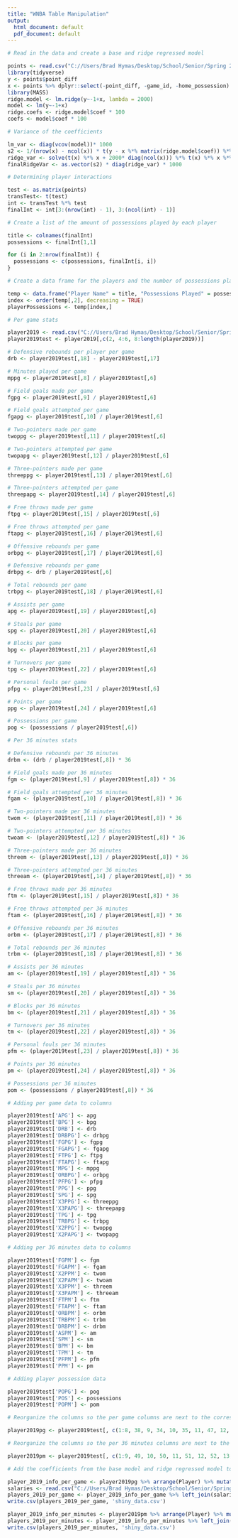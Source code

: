 ---
title: "WNBA Table Manipulation"
output:
  html_document: default
  pdf_document: default
---
```{r}

# Read in the data and create a base and ridge regressed model

points <- read.csv("C://Users/Brad Hymas/Desktop/School/Senior/Spring 2021/IS 590R/point_diff_2019_updated.csv", header = TRUE)
library(tidyverse)
y <- points$point_diff
x <- points %>% dplyr::select(-point_diff, -game_id, -home_possession) %>% as.matrix()
library(MASS)
ridge.model <- lm.ridge(y~-1+x, lambda = 2000)
model <- lm(y~-1+x)
ridge.coefs <- ridge.model$coef * 100
coefs <- model$coef * 100

# Variance of the coefficients

lm_var <- diag(vcov(model))* 1000
s2 <- 1/(nrow(x) - ncol(x)) * t(y - x %*% matrix(ridge.model$coef)) %*% (y - x %*% matrix(ridge.model$coef))
ridge_var <- solve(t(x) %*% x + 2000* diag(ncol(x))) %*% t(x) %*% x %*% solve(t(x) %*% x + 2000 * diag(ncol(x)))
finalRidgeVar <- as.vector(s2) * diag(ridge_var) * 1000
```

```{r}

# Determining player interactions

test <- as.matrix(points)
transTest<- t(test)
int <- transTest %*% test
finalInt <- int[3:(nrow(int) - 1), 3:(ncol(int) - 1)]

# Create a list of the amount of possessions played by each player

title <- colnames(finalInt)
possessions <- finalInt[1,1]

for (i in 2:nrow(finalInt)) {
  possessions <- c(possessions, finalInt[i, i])
}

# Create a data frame for the players and the number of possessions played, sorted decreasing

temp <- data.frame("Player Name" = title, "Possessions Played" = possessions)
index <- order(temp[,2], decreasing = TRUE)
playerPossessions <- temp[index,]

```


```{r}
# Per game stats

player2019 <- read.csv("C://Users/Brad Hymas/Desktop/School/Senior/Spring 2021/IS 590R/Players_2019.csv")
player2019test <- player2019[,c(2, 4:6, 8:length(player2019))]

# Defensive rebounds per player per game
drb <- player2019test[,18] - player2019test[,17]

# Minutes played per game
mppg <- player2019test[,8] / player2019test[,6]

# Field goals made per game
fgpg <- player2019test[,9] / player2019test[,6]

# Field goals attempted per game
fgapg <- player2019test[,10] / player2019test[,6]

# Two-pointers made per game
twoppg <- player2019test[,11] / player2019test[,6]

# Two-pointers attempted per game
twopapg <- player2019test[,12] / player2019test[,6]

# Three-pointers made per game
threeppg <- player2019test[,13] / player2019test[,6]

# Three-pointers attempted per game
threepapg <- player2019test[,14] / player2019test[,6]

# Free throws made per game
ftpg <- player2019test[,15] / player2019test[,6]

# Free throws attempted per game
ftapg <- player2019test[,16] / player2019test[,6]

# Offensive rebounds per game
orbpg <- player2019test[,17] / player2019test[,6]

# Defensive rebounds per game
drbpg <- drb / player2019test[,6]

# Total rebounds per game
trbpg <- player2019test[,18] / player2019test[,6]

# Assists per game
apg <- player2019test[,19] / player2019test[,6]

# Steals per game
spg <- player2019test[,20] / player2019test[,6]

# Blocks per game
bpg <- player2019test[,21] / player2019test[,6]

# Turnovers per game
tpg <- player2019test[,22] / player2019test[,6]

# Personal fouls per game
pfpg <- player2019test[,23] / player2019test[,6]

# Points per game
ppg <- player2019test[,24] / player2019test[,6]

# Possessions per game
pog <- (possessions / player2019test[,6])

```

```{r}

# Per 36 minutes stats

# Defensive rebounds per 36 minutes
drbm <- (drb / player2019test[,8]) * 36

# Field goals made per 36 minutes
fgm <- (player2019test[,9] / player2019test[,8]) * 36

# Field goals attempted per 36 minutes
fgam <- (player2019test[,10] / player2019test[,8]) * 36

# Two-pointers made per 36 minutes
twom <- (player2019test[,11] / player2019test[,8]) * 36

# Two-pointers attempted per 36 minutes
twoam <- (player2019test[,12] / player2019test[,8]) * 36

# Three-pointers made per 36 minutes
threem <- (player2019test[,13] / player2019test[,8]) * 36

# Three-pointers attempted per 36 minutes
threeam <- (player2019test[,14] / player2019test[,8]) * 36

# Free throws made per 36 minutes
ftm <- (player2019test[,15] / player2019test[,8]) * 36

# Free throws attempted per 36 minutes
ftam <- (player2019test[,16] / player2019test[,8]) * 36

# Offensive rebounds per 36 minutes
orbm <- (player2019test[,17] / player2019test[,8]) * 36

# Total rebounds per 36 minutes
trbm <- (player2019test[,18] / player2019test[,8]) * 36

# Assists per 36 minutes
am <- (player2019test[,19] / player2019test[,8]) * 36

# Steals per 36 minutes
sm <- (player2019test[,20] / player2019test[,8]) * 36

# Blocks per 36 minutes
bm <- (player2019test[,21] / player2019test[,8]) * 36

# Turnovers per 36 minutes
tm <- (player2019test[,22] / player2019test[,8]) * 36

# Personal fouls per 36 minutes
pfm <- (player2019test[,23] / player2019test[,8]) * 36

# Points per 36 minutes
pm <- (player2019test[,24] / player2019test[,8]) * 36

# Possessions per 36 minutes
pom <- (possessions / player2019test[,8]) * 36

```

```{r}

# Adding per game data to columns 

player2019test['APG'] <- apg
player2019test['BPG'] <- bpg
player2019test['DRB'] <- drb
player2019test['DRBPG'] <- drbpg
player2019test['FGPG'] <- fgpg
player2019test['FGAPG'] <- fgapg
player2019test['FTPG'] <- ftpg
player2019test['FTAPG'] <- ftapg
player2019test['MPG'] <- mppg
player2019test['ORBPG'] <- orbpg
player2019test['PFPG'] <- pfpg
player2019test['PPG'] <- ppg
player2019test['SPG'] <- spg
player2019test['X3PPG'] <- threeppg
player2019test['X3PAPG'] <- threepapg
player2019test['TPG'] <- tpg
player2019test['TRBPG'] <- trbpg
player2019test['X2PPG'] <- twoppg
player2019test['X2PAPG'] <- twopapg

# Adding per 36 minutes data to columns

player2019test['FGPM'] <- fgm
player2019test['FGAPM'] <- fgam
player2019test['X2PPM'] <- twom
player2019test['X2PAPM'] <- twoam
player2019test['X3PPM'] <- threem
player2019test['X3PAPM'] <- threeam
player2019test['FTPM'] <- ftm
player2019test['FTAPM'] <- ftam
player2019test['ORBPM'] <- orbm
player2019test['TRBPM'] <- trbm
player2019test['DRBPM'] <- drbm
player2019test['ASPM'] <- am
player2019test['SPM'] <- sm
player2019test['BPM'] <- bm
player2019test['TPM'] <- tm
player2019test['PFPM'] <- pfm
player2019test['PPM'] <- pm

# Adding player possession data

player2019test['POPG'] <- pog
player2019test['POS'] <- possessions
player2019test['POPM'] <- pom

# Reorganize the columns so the per game columns are next to the corresponding season totals

player2019pg <- player2019test[, c(1:8, 38, 9, 34, 10, 35, 11, 47, 12, 48, 13, 43, 14, 44, 15, 36, 16, 37, 32, 33, 17, 39, 18, 46, 19, 30, 20, 42, 21, 31, 22, 45, 23, 40, 24, 41, 67, 66, 25:29)]

# Reorganize the columns so the per 36 minutes columns are next to the corresponding season totals

player2019pm <- player2019test[, c(1:9, 49, 10, 50, 11, 51, 12, 52, 13, 53, 14, 54, 15, 55, 16, 56, 17, 57, 18, 58, 32, 59, 19, 60, 20, 61, 21, 62, 22, 63, 23, 64, 24, 65, 67, 68, 25:29)]
```

```{r}

# Add the coefficients from the base model and ridge regressed model to the table for both tables

player_2019_info_per_game <- player2019pg %>% arrange(Player) %>% mutate(APM = coefs, RAPM = ridge.coefs)
salaries <- read.csv("C://Users/Brad Hymas/Desktop/School/Senior/Spring 2021/IS 590R/WNBA player salary 20192.csv")
players_2019_per_game <- player_2019_info_per_game %>% left_join(salaries %>% dplyr::select(Player, Salary), by = "Player")
write.csv(players_2019_per_game, 'shiny_data.csv')

player_2019_info_per_minutes <- player2019pm %>% arrange(Player) %>% mutate(APM = coefs, RAPM = ridge.coefs)
players_2019_per_minutes <- player_2019_info_per_minutes %>% left_join(salaries %>% dplyr::select(Player, Salary), by = "Player")
write.csv(players_2019_per_minutes, 'shiny_data.csv')

```